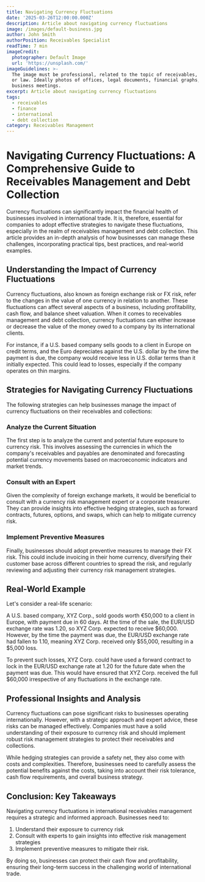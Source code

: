 ```yaml
---
title: Navigating Currency Fluctuations
date: '2025-03-26T12:00:00.000Z'
description: Article about navigating currency fluctuations
image: /images/default-business.jpg
author: John Smith
authorPosition: Receivables Specialist
readTime: 7 min
imageCredit:
  photographer: Default Image
  url: 'https://unsplash.com/'
imageGuidelines: >-
  The image must be professional, related to the topic of receivables, finance,
  or law. Ideally photos of offices, legal documents, financial graphs, or
  business meetings.
excerpt: Article about navigating currency fluctuations
tags:
  - receivables
  - finance
  - international
  - debt collection
category: Receivables Management
---
```

# Navigating Currency Fluctuations: A Comprehensive Guide to Receivables Management and Debt Collection

Currency fluctuations can significantly impact the financial health of businesses involved in international trade. It is, therefore, essential for companies to adopt effective strategies to navigate these fluctuations, especially in the realm of receivables management and debt collection. This article provides an in-depth analysis of how businesses can manage these challenges, incorporating practical tips, best practices, and real-world examples.

## Understanding the Impact of Currency Fluctuations

Currency fluctuations, also known as foreign exchange risk or FX risk, refer to the changes in the value of one currency in relation to another. These fluctuations can affect several aspects of a business, including profitability, cash flow, and balance sheet valuation. When it comes to receivables management and debt collection, currency fluctuations can either increase or decrease the value of the money owed to a company by its international clients.

For instance, if a U.S. based company sells goods to a client in Europe on credit terms, and the Euro depreciates against the U.S. dollar by the time the payment is due, the company would receive less in U.S. dollar terms than it initially expected. This could lead to losses, especially if the company operates on thin margins.

## Strategies for Navigating Currency Fluctuations

The following strategies can help businesses manage the impact of currency fluctuations on their receivables and collections:

### Analyze the Current Situation

The first step is to analyze the current and potential future exposure to currency risk. This involves assessing the currencies in which the company's receivables and payables are denominated and forecasting potential currency movements based on macroeconomic indicators and market trends. 

### Consult with an Expert

Given the complexity of foreign exchange markets, it would be beneficial to consult with a currency risk management expert or a corporate treasurer. They can provide insights into effective hedging strategies, such as forward contracts, futures, options, and swaps, which can help to mitigate currency risk.

### Implement Preventive Measures

Finally, businesses should adopt preventive measures to manage their FX risk. This could include invoicing in their home currency, diversifying their customer base across different countries to spread the risk, and regularly reviewing and adjusting their currency risk management strategies.

## Real-World Example

Let's consider a real-life scenario:

A U.S. based company, XYZ Corp., sold goods worth €50,000 to a client in Europe, with payment due in 60 days. At the time of the sale, the EUR/USD exchange rate was 1.20, so XYZ Corp. expected to receive $60,000. However, by the time the payment was due, the EUR/USD exchange rate had fallen to 1.10, meaning XYZ Corp. received only $55,000, resulting in a $5,000 loss.

To prevent such losses, XYZ Corp. could have used a forward contract to lock in the EUR/USD exchange rate at 1.20 for the future date when the payment was due. This would have ensured that XYZ Corp. received the full $60,000 irrespective of any fluctuations in the exchange rate.

## Professional Insights and Analysis

Currency fluctuations can pose significant risks to businesses operating internationally. However, with a strategic approach and expert advice, these risks can be managed effectively. Companies must have a solid understanding of their exposure to currency risk and should implement robust risk management strategies to protect their receivables and collections.

While hedging strategies can provide a safety net, they also come with costs and complexities. Therefore, businesses need to carefully assess the potential benefits against the costs, taking into account their risk tolerance, cash flow requirements, and overall business strategy.

## Conclusion: Key Takeaways

Navigating currency fluctuations in international receivables management requires a strategic and informed approach. Businesses need to:

1. Understand their exposure to currency risk
2. Consult with experts to gain insights into effective risk management strategies
3. Implement preventive measures to mitigate their risk.

By doing so, businesses can protect their cash flow and profitability, ensuring their long-term success in the challenging world of international trade.
